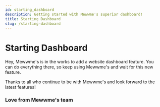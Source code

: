 ```yaml
---
id: starting_dashboard
description: Getting started with Mewwme's superior dashboard!
title: Starting Dashboard
slug: /starting-dashboard
---
```


# Starting Dashboard

Hey, Mewwme's is in the works to add a website dashboard feature.
You can do everything there, so keep using Mewwme's and wait for this new feature.

Thanks to all who continue to be with Mewwme's and look forward to the latest features!

### Love from Mewwme's team 
